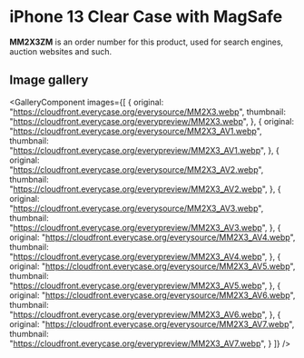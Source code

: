 
# iPhone 13 Clear Case with MagSafe

<Callout type='info' emoji='👉🏻'>**MM2X3ZM** is an order number for this product, used for search engines, auction websites and such.</Callout>

## Image gallery

<GalleryComponent
    images={[
      {
        original: "https://cloudfront.everycase.org/everysource/MM2X3.webp",
        thumbnail: "https://cloudfront.everycase.org/everypreview/MM2X3.webp",
      },
      {
        original: "https://cloudfront.everycase.org/everysource/MM2X3_AV1.webp",
        thumbnail: "https://cloudfront.everycase.org/everypreview/MM2X3_AV1.webp",
      },
      {
        original: "https://cloudfront.everycase.org/everysource/MM2X3_AV2.webp",
        thumbnail: "https://cloudfront.everycase.org/everypreview/MM2X3_AV2.webp",
      },
      {
        original: "https://cloudfront.everycase.org/everysource/MM2X3_AV3.webp",
        thumbnail: "https://cloudfront.everycase.org/everypreview/MM2X3_AV3.webp",
      },
      {
        original: "https://cloudfront.everycase.org/everysource/MM2X3_AV4.webp",
        thumbnail: "https://cloudfront.everycase.org/everypreview/MM2X3_AV4.webp",
      },
      {
        original: "https://cloudfront.everycase.org/everysource/MM2X3_AV5.webp",
        thumbnail: "https://cloudfront.everycase.org/everypreview/MM2X3_AV5.webp",
      },
      {
        original: "https://cloudfront.everycase.org/everysource/MM2X3_AV6.webp",
        thumbnail: "https://cloudfront.everycase.org/everypreview/MM2X3_AV6.webp",
      },
      {
        original: "https://cloudfront.everycase.org/everysource/MM2X3_AV7.webp",
        thumbnail: "https://cloudfront.everycase.org/everypreview/MM2X3_AV7.webp",
      }
    ]}
  />
